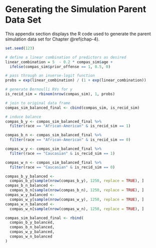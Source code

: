 # Generating the Simulation Parent Data Set {#appendix-f}


\noindent This appendix section displays the R code used to generate the parent simulation data set for Chapter \@ref(chap-4).


```r
set.seed(123)

# define a linear combination of predictors as desired
linear_combination = 5  - 0.2 * compas_sim$age + 
  ifelse(compas_sim$prior_offense == 1, 0.5, 0)

# pass through an inverse-logit function
probs = exp(linear_combination) / (1 + exp(linear_combination))

# generate Bernoulli RVs for y
is_recid_sim = rbinom(nrow(compas_sim), 1, probs)

# join to original data frame
compas_sim_balanced_final <- cbind(compas_sim, is_recid_sim)

# induce balance
compas_b_y <- compas_sim_balanced_final %>%
  filter(race == "African-American" & is_recid_sim == 1)

compas_b_n <- compas_sim_balanced_final %>%
  filter(race == "African-American" & is_recid_sim == 0)

compas_w_y <- compas_sim_balanced_final %>%
  filter(race == "Caucasian" & is_recid_sim == 1)

compas_w_n <- compas_sim_balanced_final %>%
  filter(race == "Caucasian" & is_recid_sim == 0)

compas_b_y_balanced <-
  compas_b_y[sample(nrow(compas_b_y), 1250, replace = TRUE), ]
compas_b_n_balanced <-
  compas_b_n[sample(nrow(compas_b_n), 1250, replace = TRUE), ]
compas_w_y_balanced <-
  compas_w_y[sample(nrow(compas_w_y), 1250, replace = TRUE), ]
compas_w_n_balanced <-
  compas_w_n[sample(nrow(compas_w_n), 1250, replace = TRUE), ]

compas_sim_balanced_final <- rbind(
  compas_b_y_balanced,
  compas_b_n_balanced,
  compas_w_y_balanced,
  compas_w_n_balanced
)
```